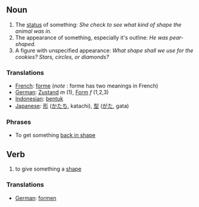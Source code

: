 ==Noun==
#The [[status]] of something: ''She check to see what kind of shape the animal was in.''<br>
#The appearance of something, especially it's outline:  ''He was pear-shaped.''<br>
#A figure with unspecified appearance: ''What shape shall we use for the cookies?  Stars, circles, or diamonds?''


===Translations===
*[[French]]: [[forme]] (''note'' : forme has two meanings in French)
*[[German]]: [[Zustand]] ''m'' (1), [[Form]] ''f'' (1,2,3)
*[[Indonesian]]: [[bentuk]]
*[[Japanese]]: [[形]] ([[かたち]], katachi), [[型]] ([[がた]], gata)


===Phrases===

*To get something [[back in shape]]

==Verb==
# to give something a [[shape]]

===Translations===
*[[German]]: [[formen]]